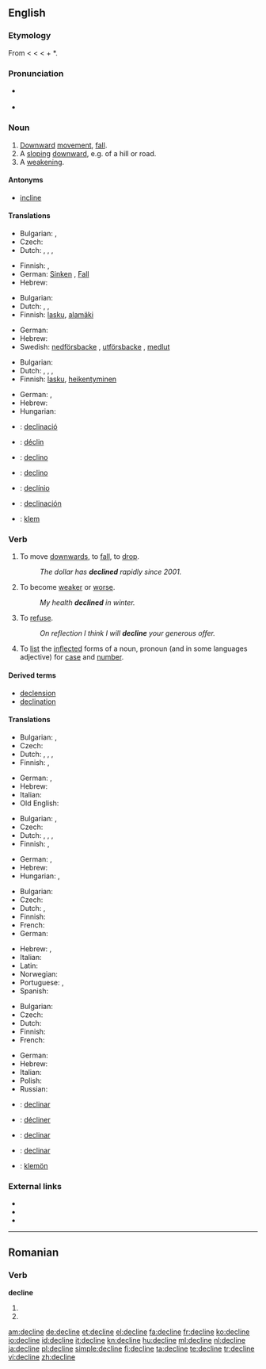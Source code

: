 {{also|decliné|décline|décliné}}
==English==

===Etymology===
From {{etyl|enm}} {{term|lang=enm|declinen}} < {{etyl|fro}} {{term|lang=fro|decliner}} < {{etyl|la}} {{term|lang=la|declinare||to bend, turn aside, deflect, inflect, decline}} < {{term|lang=la|de||down}} + *{{term|lang=la||clinare|to bend, incline}}.

===Pronunciation===
* {{a|US}} {{IPA|/dəˈklɑɪn/}}
* {{audio|en-us-decline.ogg|Audio (US)}}

===Noun===
{{en-noun}}

# [[downward|Downward]] [[movement]], [[fall]].
# A [[sloping]] [[downward]], e.g. of a hill or road.
# A [[weakening]].
{{rfex}}

====Antonyms====
* [[incline]]

====Translations====
{{trans-top|downward movement, fall}}
* Bulgarian: {{t|bg|западане|n|sc=Cyrl}},  {{t|bg|упадък|m|sc=Cyrl}}
* Czech: {{t|cs|pokles|m}}
* Dutch: {{t|nl|terugval|m}}, {{t|nl|achteruitgang|m}}, {{t-|nl|verval|n}}, {{t+|nl|afname|f}}
{{trans-mid}}
* Finnish: {{t+|fi|lasku}}, {{t-|fi|pudotus}}
* German: [[Sinken]] {{n}}, [[Fall]] {{m}}
* Hebrew: {{he-translation|נפילה|nefilá}} {{f}}
{{trans-bottom}}

{{trans-top|sloping downward}}
* Bulgarian: {{t|bg|склон|sc=Cyrl}}
* Dutch: {{t-|nl|verval|n}}, {{t+|nl|afname|f}}, {{t+|nl|helling|f}}
* Finnish: [[lasku]], [[alamäki]]
{{trans-mid}}
* German: {{t+|de|Gefälle|n}}
* Hebrew: {{he-translation|ירידה|yeridá}} {{f}}
* Swedish: [[nedförsbacke]] {{c}}, [[utförsbacke]] {{c}}, [[medlut]] {{n}}
{{trans-bottom}}

{{trans-top|weakening}}
* Bulgarian: {{t|bg|влошаване|n|sc=Cyrl}}
* Dutch: {{t|nl|verzwakking|f}}, {{t|nl|achteruitgang|m}}, {{t-|nl|verval|n}}, {{t+|nl|afname|f}}
* Finnish: [[lasku]], [[heikentyminen]]
{{trans-mid}}
* German: {{t+|de|Abnahme|f}}, {{t+|de|Rückgang|m}}
* Hebrew: {{he-translation|היחלשות|hekhalshút}} {{f}}
* Hungarian: {{t+|hu|hanyatlás}}
{{trans-bottom}}

{{checktrans-top}}
* {{ttbc|Catalan}}: [[declinació]] {{f}}
* {{ttbc|French}}: [[déclin]]
* {{ttbc|Interlingua}}: [[declino]]
* {{ttbc|Italian}}: [[declino]]
{{checktrans-mid}}
* {{ttbc|Portuguese}}: [[declínio]]
* {{ttbc|Spanish}}: [[declinación]] {{f}}
* {{ttbc|Volapük}}: [[klem]]
{{trans-bottom}}

===Verb===
{{en-verb|declin|es}}

# {{intransitive}} To move [[downwards]], to [[fall]], to [[drop]].
#: ''The dollar has '''declined''' rapidly since 2001.''
# {{intransitive}} To become [[weak]]er or [[worse]].
#: ''My health '''declined''' in winter.''
# {{transitive}} To [[refuse]].
#: ''On reflection I think I will '''decline''' your generous offer.''
# {{context|transitive|grammar}} To [[list]] the [[inflect]]ed forms of a noun, pronoun (and in some languages adjective) for [[case]] and [[number]].

====Derived terms====
* [[declension]]
* [[declination]]

====Translations====
{{trans-top|move downwards}}
* Bulgarian: {{t|bg|спадам|sc=Cyrl}},  {{t|bg|наклонявам се надолу|sc=Cyrl}}
* Czech: {{t|cs|klesat}}
* Dutch: {{t+|nl|afnemen}}, {{t|nl|terugvallen}}, {{t-|nl|achteruitgaan}}, {{t+|nl|vervallen}}
* Finnish: {{t+|fi|laskea}}, {{t+|fi|pudota}}
{{trans-mid}}
* German: {{t+|de|sinken}}, {{t+|de|fallen}}
* Hebrew: {{t+|he|ירד|tr=yarád}}
* Italian: {{t+|it|declinare}}
* Old English: {{t-|ang|dreosan|alt=drēosan|xs=Old English}}
{{trans-bottom}}

{{trans-top|weaken}}
* Bulgarian: {{t|bg|западам|sc=Cyrl}},  {{t|bg|влошавам се|sc=Cyrl}}
* Czech: {{t|cs|klesat}}
* Dutch: {{t+|nl|afnemen}}, {{t-|nl|achteruitgaan}}, {{t|nl|afzwakken}}, {{t+|nl|verzwakken}}
* Finnish: {{t-|fi|heikentyä}}, {{t-|fi|heiketä}}
{{trans-mid}}
* German: {{t+|de|abnehmen}}, {{t+|de|zurückgehen}}
* Hebrew: {{t-|he|נחלש|tr=nekhlásh}}
* Hungarian: {{t|hu|gyengül}},  {{t-|hu|hanyatlik}}
{{trans-bottom}}

{{trans-top|refuse}}
* Bulgarian: {{t|bg|отказвам|sc=Cyrl}}
* Czech: {{t|cs|odmítnout}}
* Dutch: {{t+|nl|afwijzen}}, {{t+|nl|weigeren}}
* Finnish: {{t+|fi|kieltäytyä}}
* French: {{t+|fr|refuser}}
* German: {{t+|de|ablehnen}}
{{trans-mid}}
* Hebrew: {{t-|he|דחה|tr=dakháh}}, {{t-|he|סירב|tr=sirév}}
* Italian: {{t+|it|declinare}}
* Latin: {{t-|la|abnego|alt=abnegō}}
* Norwegian: {{t+|no|avslå}}
* Portuguese: {{t+|pt|declinar}}, {{t+|pt|recusar}}
* Spanish: {{t+|es|rechazar}}
{{trans-bottom}}

{{trans-top|inflect}}
* Bulgarian: {{t|bg|скланям|sc=Cyrl}}
* Czech: {{t|cs|skloňovat}}
* Dutch: {{t+|nl|verbuigen}}
* Finnish: {{t+|fi|taivuttaa}}
* French: {{t+|fr|accorder}}
{{trans-mid}}
* German: {{t+|de|deklinieren}}
* Hebrew: {{t|he|היטה|tr=hiTáh}}
* Italian: {{t+|it|declinare}}
* Polish: {{t+|pl|deklinować}}
* Russian: {{t+|ru|склонять|tr=sklonjat'}}
{{trans-bottom}}

{{checktrans-top}}
* {{ttbc|Catalan}}: [[declinar]]
* {{ttbc|French}}: [[décliner]]
{{trans-mid}}
* {{ttbc|Interlingua}}: [[declinar]]
* {{ttbc|Spanish}}: [[declinar]]
* {{ttbc|Volapük}}: [[klemön]]
{{trans-bottom}}

===External links===
* {{R:Webster 1913}}
* {{R:Century 1911}}
* {{R:OneLook}}

----

==Romanian==

===Verb===
'''decline'''

# {{ro-form-verb|3s|sub|declina}}
# {{ro-form-verb|3p|sub|declina}}

[[am:decline]]
[[de:decline]]
[[et:decline]]
[[el:decline]]
[[fa:decline]]
[[fr:decline]]
[[ko:decline]]
[[io:decline]]
[[id:decline]]
[[it:decline]]
[[kn:decline]]
[[hu:decline]]
[[ml:decline]]
[[nl:decline]]
[[ja:decline]]
[[pl:decline]]
[[simple:decline]]
[[fi:decline]]
[[ta:decline]]
[[te:decline]]
[[tr:decline]]
[[vi:decline]]
[[zh:decline]]